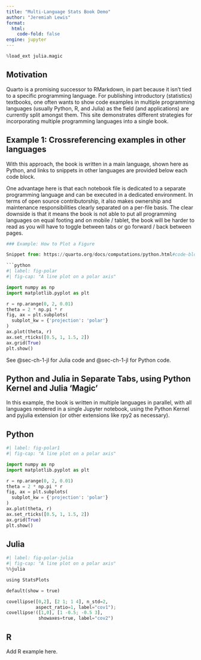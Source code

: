 ```yaml
---
title: "Multi-Language Stats Book Demo"
author: "Jeremiah Lewis"
format:
  html:
    code-fold: false
engine: jupyter
---
```


```python
%load_ext julia.magic
```

## Motivation

Quarto is a promising successor to RMarkdown, in part because it isn't tied to a specific programming language. For publishing introductory (statistics) textbooks, one often wants to show code examples in multiple programming languages (usually Python, R, and Julia) as the field (and applications) are currently split amongst them. This site demonstrates different strategies for incorporating multiple programming languages into a single book.

## Example 1: Crossreferencing examples in other languages

With this approach, the book is written in a main language, shown here as Python, and links to snippets in other languages are provided below each code block.

One advantage here is that each notebook file is dedicated to a separate programming language and can be executed in a dedicated environment. In terms of open source contributorship, it also makes ownership and maintenance responsibilities clearly separated on a per-file basis. The clear downside is that it means the book is not able to put all programming languages on equal footing and on mobile / tablet, the book will be harder to read as you will have to toggle between tabs or go forward / back between pages.

```python

### Example: How to Plot a Figure

Snippet from: https://quarto.org/docs/computations/python.html#code-blocks

```python
#| label: fig-polar
#| fig-cap: "A line plot on a polar axis"

import numpy as np
import matplotlib.pyplot as plt

r = np.arange(0, 2, 0.01)
theta = 2 * np.pi * r
fig, ax = plt.subplots(
  subplot_kw = {'projection': 'polar'} 
)
ax.plot(theta, r)
ax.set_rticks([0.5, 1, 1.5, 2])
ax.grid(True)
plt.show()
```

See @sec-ch-1-jl for Julia code and @sec-ch-1-jl for Python code.


## Python and Julia in Separate Tabs, using Python Kernel and Julia 'Magic'

In this example, the book is written in multiple languages in parallel, with all languages rendered in a single Jupyter notebook, using the Python Kernel and pyjulia extension (or other extensions like rpy2 as necessary).

::: {.panel-tabset}

## Python

```python
#| label: fig-polar1
#| fig-cap: "A line plot on a polar axis"

import numpy as np
import matplotlib.pyplot as plt

r = np.arange(0, 2, 0.01)
theta = 2 * np.pi * r
fig, ax = plt.subplots(
  subplot_kw = {'projection': 'polar'} 
)
ax.plot(theta, r)
ax.set_rticks([0.5, 1, 1.5, 2])
ax.grid(True)
plt.show()
```

## Julia

```python
#| label: fig-polar-julia
#| fig-cap: "A line plot on a polar axis"
%%julia

using StatsPlots

default(show = true)

covellipse([0,2], [2 1; 1 4], n_std=2, 
           aspect_ratio=1, label="cov1");
covellipse!([1,0], [1 -0.5; -0.5 3], 
            showaxes=true, label="cov2")

```


## R

Add R example here.

:::
